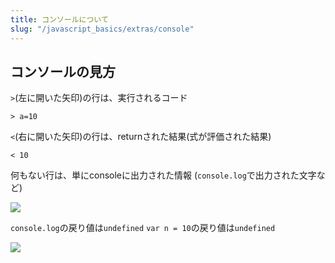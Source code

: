 ```yaml
---
title: コンソールについて
slug: "/javascript_basics/extras/console"
---
```


## コンソールの見方

`>`(左に開いた矢印)の行は、実行されるコード

```
> a=10
```

`<`(右に開いた矢印)の行は、returnされた結果(式が評価された結果)

```
< 10
```

何もない行は、単にconsoleに出力された情報 (`console.log`で出力された文字など)

![](~/assets/images/console_01.png)

`console.log`の戻り値は`undefined`
`var n = 10`の戻り値は`undefined`

![](~/assets/images/console_02.png)
